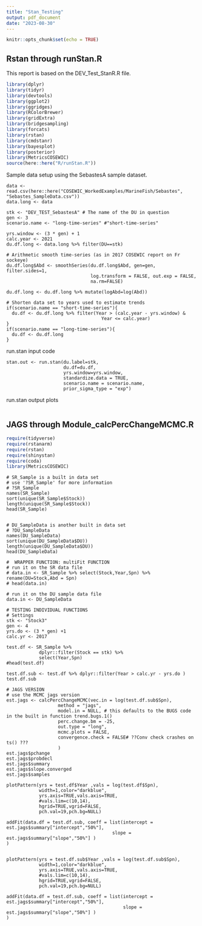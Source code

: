 ```yaml
---
title: "Stan_Testing"
output: pdf_document
date: "2023-08-30"
---
```


```r
knitr::opts_chunk$set(echo = TRUE)
```

## Rstan through runStan.R

This report is based on the DEV_Test_StanR.R file.

```r
library(dplyr)
library(tidyr)
library(devtools)
library(ggplot2)
library(ggridges)
library(RColorBrewer)
library(gridExtra)
library(bridgesampling)
library(forcats)
library(rstan)
library(cmdstanr)
library(bayesplot)
library(posterior)
library(MetricsCOSEWIC)
source(here::here("R/runStan.R"))
```

Sample data setup using the SebastesA sample dataset.

``` sample
data <- read.csv(here::here("COSEWIC_WorkedExamples/MarineFish/Sebastes", "Sebastes_SampleData.csv"))
data.long <- data

stk <- "DEV_TEST_SebastesA" # The name of the DU in question
gen <- 3
scenario.name <- "long-time-series" #"short-time-series"

yrs.window <- (3 * gen) + 1
calc.year <- 2021
du.df.long <- data.long %>% filter(DU==stk)

# Arithmetic smooth time-series (as in 2017 COSEWIC report on Fr sockeye)
du.df.long$Abd <- smoothSeries(du.df.long$Abd, gen=gen, filter.sides=1,
                               log.transform = FALSE, out.exp = FALSE,
                               na.rm=FALSE)

du.df.long <- du.df.long %>% mutate(logAbd=log(Abd))

# Shorten data set to years used to estimate trends
if(scenario.name == "short-time-series"){
  du.df <- du.df.long %>% filter(Year > (calc.year - yrs.window) &
                                   Year <= calc.year)
}
if(scenario.name == "long-time-series"){
  du.df <- du.df.long
}
```

run.stan input code

``` run
stan.out <- run.stan(du.label=stk, 
                     du.df=du.df, 
                     yrs.window=yrs.window,
                     standardize.data = TRUE,
                     scenario.name = scenario.name,
                     prior_sigma_type = "exp")
```

run.stan output plots 

``` stan

```

## JAGS through Module_calcPercChangeMCMC.R

```r
require(tidyverse)
require(rstanarm)
require(rstan)
require(shinystan)
require(coda)
library(MetricsCOSEWIC)
```

```sample
# SR_Sample is a built in data set
# use '?SR_Sample' for more information
# ?SR_Sample
names(SR_Sample)
sort(unique(SR_Sample$Stock))
length(unique(SR_Sample$Stock))
head(SR_Sample)


# DU_SampleData is another built in data set
# ?DU_SampleData
names(DU_SampleData)
sort(unique(DU_SampleData$DU))
length(unique(DU_SampleData$DU))
head(DU_SampleData)

#  WRAPPER FUNCTION: multiFit FUNCTION
# run it on the SR data file
# data.in <- SR_Sample %>% select(Stock,Year,Spn) %>% rename(DU=Stock,Abd = Spn)
# head(data.in)

# run it on the DU sample data file
data.in <- DU_SampleData

# TESTING INDIVIDUAL FUNCTIONS
# Settings
stk <- "Stock3"
gen <- 4
yrs.do <- (3 * gen) +1
calc.yr <- 2017

test.df <- SR_Sample %>%
            dplyr::filter(Stock == stk) %>%
            select(Year,Spn)
#head(test.df)

test.df.sub <- test.df %>% dplyr::filter(Year > calc.yr - yrs.do )
test.df.sub
```

```model
# JAGS VERSION
# use the MCMC jags version
est.jags <- calcPercChangeMCMC(vec.in = log(test.df.sub$Spn),
                   method = "jags",
                   model.in = NULL, # this defaults to the BUGS code in the built in function trend.bugs.1()
                   perc.change.bm = -25,
                   out.type = "long",
                   mcmc.plots = FALSE,
                   convergence.check = FALSE# ??Conv check crashes on ts() ???
                   )
est.jags$pchange
est.jags$probdecl
est.jags$summary
est.jags$slope.converged
est.jags$samples

plotPattern(yrs = test.df$Year ,vals = log(test.df$Spn),
            width=1,color="darkblue",
            yrs.axis=TRUE,vals.axis=TRUE,
            #vals.lim=c(10,14),
            hgrid=TRUE,vgrid=FALSE,
            pch.val=19,pch.bg=NULL)

addFit(data.df = test.df.sub, coeff = list(intercept = est.jags$summary["intercept","50%"],
                                       slope = est.jags$summary["slope","50%"] )
)


plotPattern(yrs = test.df.sub$Year ,vals = log(test.df.sub$Spn),
            width=1,color="darkblue",
            yrs.axis=TRUE,vals.axis=TRUE,
            #vals.lim=c(10,14),
            hgrid=TRUE,vgrid=FALSE,
            pch.val=19,pch.bg=NULL)

addFit(data.df = test.df.sub, coeff = list(intercept = est.jags$summary["intercept","50%"],
                                           slope = est.jags$summary["slope","50%"] )
)
```
